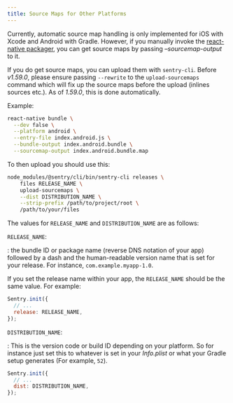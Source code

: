 ```yaml
---
title: Source Maps for Other Platforms
---
```


Currently, automatic source map handling is only implemented for iOS with Xcode and Android with Gradle. However, if you manually invoke the [react-native packager](https://github.com/facebook/metro), you can get source maps by passing _–sourcemap-output_ to it.

If you do get source maps, you can upload them with `sentry-cli`. Before _v1.59.0_, please ensure passing `--rewrite` to the `upload-sourcemaps` command which will fix up the source maps before the upload (inlines sources etc.). As of _1.59.0_, this is done automatically.

Example:

```bash
react-native bundle \
  --dev false \
  --platform android \
  --entry-file index.android.js \
  --bundle-output index.android.bundle \
  --sourcemap-output index.android.bundle.map
```

To then upload you should use this:

```bash
node_modules/@sentry/cli/bin/sentry-cli releases \
    files RELEASE_NAME \
    upload-sourcemaps \
    --dist DISTRIBUTION_NAME \
    --strip-prefix /path/to/project/root \
    /path/to/your/files
```

The values for `RELEASE_NAME` and `DISTRIBUTION_NAME` are as follows:

`RELEASE_NAME`:

: the bundle ID or package name (reverse DNS notation of your app) followed by a dash and the human-readable version name that
is set for your release. For instance, `com.example.myapp-1.0`.

If you set the release name within your app, the `RELEASE_NAME` should be the same value. For example:

```js
Sentry.init({
  // ...
  release: RELEASE_NAME,
});
```

`DISTRIBUTION_NAME`:

: This is the version code or build ID depending on your platform. So for instance just set this to whatever is set in your _Info.plist_ or what your Gradle setup generates (For example, `52`).

```js
Sentry.init({
  // ...
  dist: DISTRIBUTION_NAME,
});
```
